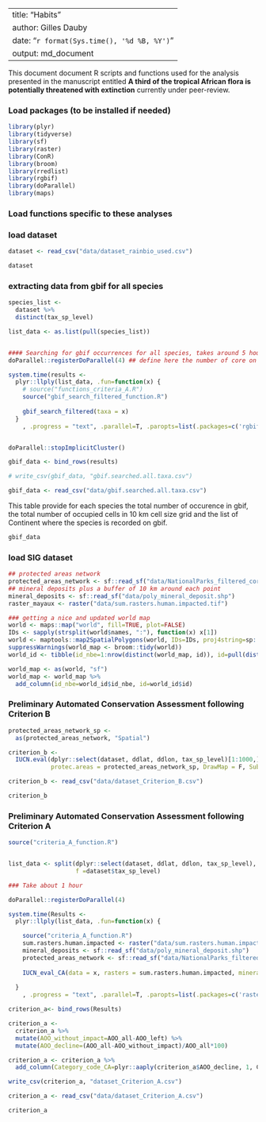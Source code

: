 
---
title: "Habits"
author: Gilles Dauby
date: "`r format(Sys.time(), '%d %B, %Y')`"
output: md_document
---


This document document R scripts and functions used for the analysis presented in the manuscript entitled __A third of the tropical African flora is potentially threatened with extinction__ currently under peer-review.



### Load packages (to be installed if needed)

```r
library(plyr)
library(tidyverse)
library(sf)
library(raster)
library(ConR)
library(broom)
library(rredlist)
library(rgbif)
library(doParallel)
library(maps)
```

### Load functions specific to these analyses


### load dataset

```r
dataset <- read_csv("data/dataset_rainbio_used.csv")
```


```r
dataset
```


### extracting data from gbif for all species 
```r


species_list <-
  dataset %>%
  distinct(tax_sp_level)

list_data <- as.list(pull(species_list))


#### Searching for gbif occurrences for all species, takes around 5 hours in parallel on 4 cores.
doParallel::registerDoParallel(4) ## define here the number of core on which you want to run the search

system.time(results <-
  plyr::llply(list_data, .fun=function(x) {
    # source("functions_criteria_A.R")
    source("gbif_search_filtered_function.R")
  
    gbif_search_filtered(taxa = x)
  }
    , .progress = "text", .parallel=T, .paropts=list(.packages=c('rgbif','raster','tidyverse', 'ConR', 'sf'))))


doParallel::stopImplicitCluster()

gbif_data <- bind_rows(results)

# write_csv(gbif_data, "gbif.searched.all.taxa.csv")

```

```r
gbif_data <- read_csv("data/gbif.searched.all.taxa.csv")
```


This table provide for each species the total number of occurence in gbif, the total number of occupied cells in 10 km cell size grid and the list of Continent where the species is recorded on gbif.

```r
gbif_data
```

### load SIG dataset
```r
## protected areas network
protected_areas_network <- sf::read_sf("data/NationalParks_filtered_corrected.shp")
## mineral deposits plus a buffer of 10 km around each point
mineral_deposits <- sf::read_sf("data/poly_mineral_deposit.shp")
raster_mayaux <- raster("data/sum.rasters.human.impacted.tif")

### getting a nice and updated world map
world <- maps::map("world", fill=TRUE, plot=FALSE)
IDs <- sapply(strsplit(world$names, ":"), function(x) x[1])
world <- maptools::map2SpatialPolygons(world, IDs=IDs, proj4string=sp::CRS("+proj=longlat +datum=WGS84"))
suppressWarnings(world_map <- broom::tidy(world))
world_id <- tibble(id_nbe=1:nrow(distinct(world_map, id)), id=pull(distinct(world_map, id)))

world_map <- as(world, "sf")
world_map <- world_map %>% 
  add_column(id_nbe=world_id$id_nbe, id=world_id$id)
```



### Preliminary Automated Conservation Assessment following Criterion B

```r

protected_areas_network_sp <- 
  as(protected_areas_network, "Spatial")

criterion_b <-
  IUCN.eval(dplyr::select(dataset, ddlat, ddlon, tax_sp_level)[1:1000,], 
            protec.areas = protected_areas_network_sp, DrawMap = F, SubPop = F, file_name = "dataset_criterion_B", write_file_option = "csv", parallel = T, NbeCores = 4)


```

```r
criterion_b <- read_csv("data/dataset_Criterion_B.csv")
```


```r
criterion_b
```



### Preliminary Automated Conservation Assessment following Criterion A


```r

source("criteria_A_function.R") 


list_data <- split(dplyr::select(dataset, ddlat, ddlon, tax_sp_level), 
                   f =dataset$tax_sp_level)

### Take about 1 hour

doParallel::registerDoParallel(4)

system.time(Results <-
  plyr::llply(list_data, .fun=function(x) {

    source("criteria_A_function.R")
    sum.rasters.human.impacted <- raster("data/sum.rasters.human.impacted.tif")
    mineral_deposits <- sf::read_sf("data/poly_mineral_deposit.shp")
    protected_areas_network <- sf::read_sf("data/NationalParks_filtered_corrected.shp")
    
    IUCN_eval_CA(data = x, rasters = sum.rasters.human.impacted, mineral = mineral_deposits, protected_areas = protected_areas_network)
    
  }
    , .progress = "text", .parallel=T, .paropts=list(.packages=c('raster','tidyverse', 'sf'))))

criterion_a<- bind_rows(Results)

criterion_a <-
  criterion_a %>%
  mutate(AOO_without_impact=AOO_all-AOO_left) %>%
  mutate(AOO_decline=(AOO_all-AOO_without_impact)/AOO_all*100)

criterion_a <- criterion_a %>%
  add_column(Category_code_CA=plyr::aaply(criterion_a$AOO_decline, 1, Cat_Crition_A))

write_csv(criterion_a, "dataset_Criterion_A.csv")


```



```r
criterion_a <- read_csv("data/dataset_Criterion_A.csv")
```


```r
criterion_a
```



